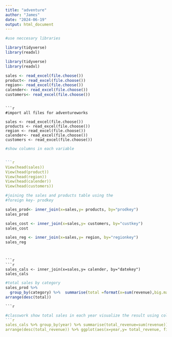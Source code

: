 ```yaml
---
title: "adventure"
author: "James"
date: "2024-06-19"
output: html_document
---
```

```r
#use neccesary libraries

library(tidyverse)
library(readxl)
```

```r
library(tidyverse)
library(readxl)
```


```r
sales <- read_excel(file.choose())
product<- read_excel(file.choose())
region<- read_excel(file.choose())
calender<- read_excel(file.choose())
customers<- read_excel(file.choose())
```


```r
```

```
```r
#import all files for adventureworks

sales <- read_excel(file.choose())
products <- read_excel(file.choose())
region <- read_excel(file.choose())
calender<- read_excel(file.choose())
customers <- read_excel(file.choose())

```
```r
#show columns in each variable


```r
View(head(sales))
View(head(product))
View(head(region))
View(head(calender))
View(head(customers))
```

```r
#joining the sales and products table using the
#foreign key- prodkey
```


```r
sales_prod<- inner_join(x=sales,y= products, by="prodkey")
sales_prod
```


```r
sales_cost <- inner_join(x=sales,y= customers, by="custkey")
sales_cost
```


```r
sales_reg <- inner_join(x=sales,y= region, by="regionkey")
sales_reg



```


```

```r
```r
sales_cals <- inner_join(x=sales,y= calender, by="datekey")
sales_cals
```
```r
#total sales by category
sales_prod %>% 
  group_by(category) %>%  summarise(total =format(x=sum(revenue),big.mark =",",scientific=F)) %>% 
arrange(desc(total))
```


```
```r

```

```r
#classwork show total sales in each year visualize the result using column cha
```r
sales_cals %>% group_by(year) %>% summarise(total_revenue=sum(revenue)) %>% 
arrange(desc(total_revenue)) %>% ggplot(aes(x=year,y= total_revenue, fill=year))+geom_col()
```






